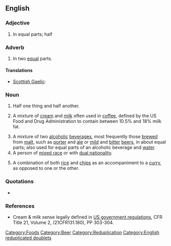==English==

===Adjective===
{{en-adj|pos=[[half]] [[and]] [[half]]|-}}

# In equal parts; half

===Adverb===
{{en-adv|-}}

# In two [[equal]] parts.

====Translations====
{{trans-top|in equal parts}}
* [[Scottish Gaelic]]: {{t|gd|leth mar leth}}
{{trans-mid}}
{{trans-bottom}}

===Noun===
{{en-noun|-}}

# Half one thing and half another.
# {{US}} A mixture of [[cream]] and [[milk]] often used in [[coffee]], defined by the US Food and Drug Administration to contain between 10.5% and 18% milk fat.
# A mixture of two [[alcoholic]] [[beverage]]s, most frequently those [[brew#Verb|brewed]] from [[malt]], such as [[porter]] and [[ale]] or [[mild]] and [[bitter]] [[beer]]s, in about equal parts; also used for equal parts of an alcoholic beverage and [[water]].
# A person of [[mixed race]] or with [[dual nationality]].
# {{British}} A combination of both [[rice]] and [[chip]]s as an accompaniment to a [[curry]], as opposed to one or the other.

===Quotations===
* {{seeCites}}

===References===
* Cream & milk sense legally defined in [http://vm.cfsan.fda.gov/~lrd/FCF131.html US government regulations], CFR Title 21, Volume 2, (21CFR131.180), PP 303-304.

[[Category:Foods]]
[[Category:Beer]]
[[Category:Reduplication]]
[[Category:English reduplicated doublets]]